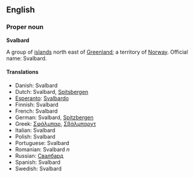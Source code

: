 ==English==
===Proper noun===
'''Svalbard'''

A group of [[island]]s north east of [[Greenland]]; a territory of [[Norway]]. Official name: Svalbard.

====Translations====
*Danish: Svalbard
*Dutch: Svalbard, [[Spitsbergen]]
*[[Esperanto]]: [[Svalbardo]]
*Finnish: Svalbard
*French: Svalbard
*German: Svalbard, [[Spitzbergen]]
*Greek: [[Σφάλμπαρ]], [[Σβάλμπαρντ]]
*Italian: Svalbard
*Polish: Svalbard
*Portuguese: Svalbard
*Romanian: Svalbard ''n''
*Russian: [[Свалбард]]
*Spanish: Svalbard
*Swedish: Svalbard